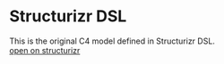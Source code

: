 
# Structurizr DSL

This is the original C4 model defined in Structurizr DSL.  
[open on structurizr](https://structurizr.com/dsl?example=big-bank-plc)

```structurizr showLineNumbers file=<rootDir>/resources/structurizr.dsl filename="structurizr.dsl"
```
